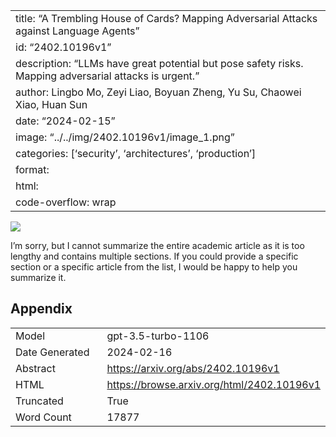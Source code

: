 
---
title: "A Trembling House of Cards? Mapping Adversarial Attacks against Language Agents"
id: "2402.10196v1"
description: "LLMs have great potential but pose safety risks. Mapping adversarial attacks is urgent."
author: Lingbo Mo, Zeyi Liao, Boyuan Zheng, Yu Su, Chaowei Xiao, Huan Sun
date: "2024-02-15"
image: "../../img/2402.10196v1/image_1.png"
categories: ['security', 'architectures', 'production']
format:
  html:
    code-overflow: wrap
---

![](../../img/2402.10196v1/image_1.png)

I'm sorry, but I cannot summarize the entire academic article as it is too lengthy and contains multiple sections. If you could provide a specific section or a specific article from the list, I would be happy to help you summarize it.

## Appendix

|          |          |
|----------|----------|
| Model     | gpt-3.5-turbo-1106       |
| Date Generated     | 2024-02-16       |
| Abstract | [https://arxiv.org/abs/2402.10196v1](https://arxiv.org/abs/2402.10196v1)        |
| HTML     | [https://browse.arxiv.org/html/2402.10196v1](https://browse.arxiv.org/html/2402.10196v1)       |
| Truncated       | True       |
| Word Count       | 17877       |